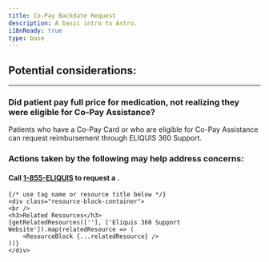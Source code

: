 ```yaml
---
title: Co-Pay Backdate Request
description: A basic intro to Astro.
i18nReady: true
type: base
---
```


<Progresstracker client:visible />

## Potential considerations:

---

### Did patient pay full price for medication, not realizing they were eligible for Co-Pay Assistance?

Patients who have a Co-Pay Card or who are eligible for
Co-Pay Assistance can request reimbursement through
ELIQUIS 360 Support.
    <h3 class="answer-title">Actions taken by the following may help address concerns:</h3>

<div class="iconbox-wrapper">
<IconBox SvgComponent={PatientIcon} text="Patient" />

</div>
<h4>Call <a href="tel:+1855ELIQUIS">1-855-ELIQUIS</a> to request a <InlineGlossary text="BR" />.</h4>




    {/* use tag name or resource title below */}
    <div class="resource-block-container">
    <br />
    <h3>Related Resources</h3>
    {getRelatedResources([''], ['Eliquis 360 Support Website']).map(relatedResource => (
        <ResourceBlock {...relatedResource} />
    ))}
    </div>


<Checkbox client:visible pageIndex={6} />